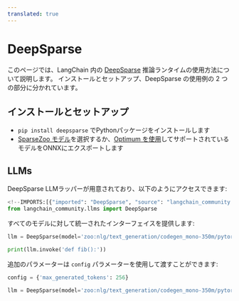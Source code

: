 ```yaml
---
translated: true
---
```


# DeepSparse

このページでは、LangChain 内の [DeepSparse](https://github.com/neuralmagic/deepsparse) 推論ランタイムの使用方法について説明します。
インストールとセットアップ、DeepSparse の使用例の 2 つの部分に分かれています。

## インストールとセットアップ

- `pip install deepsparse` でPythonパッケージをインストールします
- [SparseZoo モデル](https://sparsezoo.neuralmagic.com/?useCase=text_generation)を選択するか、[Optimum を使用](https://github.com/neuralmagic/notebooks/blob/main/notebooks/opt-text-generation-deepsparse-quickstart/OPT_Text_Generation_DeepSparse_Quickstart.ipynb)してサポートされているモデルをONNXにエクスポートします

## LLMs

DeepSparse LLMラッパーが用意されており、以下のようにアクセスできます:

```python
<!--IMPORTS:[{"imported": "DeepSparse", "source": "langchain_community.llms", "docs": "https://api.python.langchain.com/en/latest/llms/langchain_community.llms.deepsparse.DeepSparse.html", "title": "DeepSparse"}]-->
from langchain_community.llms import DeepSparse
```

すべてのモデルに対して統一されたインターフェイスを提供します:

```python
llm = DeepSparse(model='zoo:nlg/text_generation/codegen_mono-350m/pytorch/huggingface/bigpython_bigquery_thepile/base-none')

print(llm.invoke('def fib():'))
```

追加のパラメーターは `config` パラメーターを使用して渡すことができます:

```python
config = {'max_generated_tokens': 256}

llm = DeepSparse(model='zoo:nlg/text_generation/codegen_mono-350m/pytorch/huggingface/bigpython_bigquery_thepile/base-none', config=config)
```
